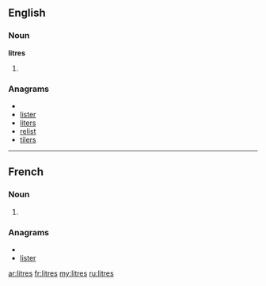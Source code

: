 ==English==

===Noun===
'''litres'''

# {{plural of|[[litre]]}}

===Anagrams===
* {{alphagram|eilrst}}
* [[lister#English|lister]]
* [[liters#English|liters]]
* [[relist#English|relist]]
* [[tilers#English|tilers]]

----

==French==

===Noun===
{{infl|fr|noun}}

# {{plural of|[[litre#French|litre]]|lang=French}}

===Anagrams===
* {{alphagram|eilrst}}
* [[lister#French|lister]]

[[ar:litres]]
[[fr:litres]]
[[my:litres]]
[[ru:litres]]